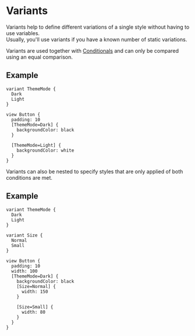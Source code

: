 

# Variants

Variants help to define different variations of a single style without having to use variables.<br />
Usually, you'll use variants if you have a known number of static variations.

Variants are used together with [Conditionals](/docs/language/conditionals) and can only be compared using an equal comparison.

## Example

```
variant ThemeMode {
  Dark
  Light
}

view Button {
  padding: 10
  [ThemeMode=Dark] {
    backgroundColor: black
  }

  [ThemeMode=Light] {
    backgroundColor: white
  }
}
```

Variants can also be nested to specify styles that are only applied of both conditions are met.

## Example

```
variant ThemeMode {
  Dark
  Light
}

variant Size {
  Normal
  Small
}

view Button {
  padding: 10
  width: 100
  [ThemeMode=Dark] {
    backgroundColor: black
    [Size=Normal] {
      width: 150
    }

    [Size=Small] {
      width: 80
    }
  }
}
```
